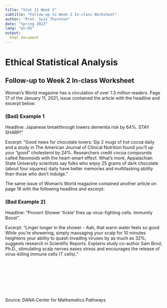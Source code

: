 ```yaml
---
title: "Stat 11 Week 3"
subtitle: "Follow-up to Week 2 In-class Worksheet" 
author: "Prof. Suzy Thornton"
date: "Spring 2023"
lang: "en-US"
output:
  html_document
---
```


# Ethical Statistical Analysis 

## Follow-up to Week 2 In-class Worksheet

Woman’s World magazine has a circulation of over 1.3 million readers. Page 17 of the January 11, 2021, issue contained the article with the headline and excerpt below: 


### (Bad) Example 1

Headline: Japanese breakthrough lowers dementia risk by 64%. STAY SHARP!”

Excerpt: “Good news for chocolate lovers: Sip 2 mugs of hot cocoa daily and a study in The American Journal of Clinical Nutrition found you’ll up your “good” cholesterol by 24%. Researchers credit cocoa compounds called flavonoids with the heart-smart effect. What’s more, Appalachian State University scientists say folks who enjoy 25 grams of dark chocolate (about four squares) daily have better memories and multitasking ability than those who don’t indulge.”


The same issue of Woman’s World magazine contained another article on page 16 with the following headline and excerpt: 

### (Bad Example 2)

Headline: “Proven! Shower ‘tickle’ fires up virus-fighting cells. Immunity Boost”.

Excerpt: “Linger longer in the shower - Aah, that warm water feels so good. While you’re showering, simply massaging your scalp for 10 minutes heightens your ability to quash invading viruses by as much as 32%, suggests research in Scientific Reports. Explains study co-author Sam Brod, Ph.D., stimulating scalp nerves eases stress and encourages the release of virus-killing immune cells (T cells).” 

<br>
<br>
<br>
<br>
<br>
<br>

Source: DANA Center for Mathematics Pathways 